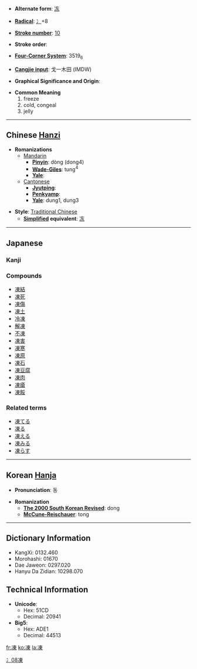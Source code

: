 * '''Alternate form''': [[冻]]

* '''[[Wiktionary:Chinese radical index| Radical]]''': [[Wiktionary:Chinese radical index 冫|冫]]+8

* '''[[Wiktionary:Chinese total strokes index|Stroke number]]''': [[Wiktionary:Chinese total strokes index 10|10]]

* '''Stroke order''': 

* '''[[Wiktionary:Chinese four corner index|Four-Corner System]]''': 3519<sub>6</sub>

* '''[[Wiktionary:Chinese Cangjie index|Cangjie input]]''': 戈一木田 (IMDW)

* '''Graphical Significance and Origin''': 

* '''Common Meaning'''
*#freeze
*# cold, congeal
*# jelly


----

== Chinese [[Hanzi]] ==

* '''Romanizations'''
** [[Mandarin]]
*** '''[[Pinyin]]''': dòng (dong4)
*** '''[[Wade-Giles]]''': tung<sup>4</sup>
*** '''[[Yale]]''': 
**[[Cantonese]]
***'''[[Jyutping]]''':
***'''[[Penkyamp]]''': 
***'''[[Yale]]''': dung1, dung3

* '''Style''': [[Traditional Chinese]] 
** '''[[Simplified Chinese|Simplified]] equivalent''': [[冻]]


----

== Japanese ==
===Kanji===
{{kanji|[[とう]] ([[tō]])|[[こおる]] ([[凍る]], [[kōru]]), [[こごえる]] ([[凍える]], [[kogoeru]])|rs=冫|grade=c}}
===Compounds===
*[[凍結]]
*[[凍死]]
*[[凍傷]]
*[[凍土]]
*[[冷凍]]
*[[解凍]]
*[[不凍]]
*[[凍害]]
*[[凍寒]]
*[[凍原]]
*[[凍石]]
*[[凍豆腐]]
*[[凍肉]]
*[[凍瘡]]
*[[凍餒]]


===Related terms===
*[[凍てる]]
*[[凍る]]
*[[凍える]]
*[[凍みる]]
*[[凍らす]]

----

== Korean [[Hanja]] ==

* '''Pronunciation''': 동

* '''Romanization'''
** '''[[The 2000 South Korean Revised Romanization|The 2000 South Korean Revised]]''': dong
** '''[[McCune-Reischauer]]''': tong

----

== Dictionary Information ==

* KangXi: 0132.460
* Morohashi: 01670
* Dae Jaweon: 0297.020
* Hanyu Da Zidian: 10298.070

== Technical Information ==

* '''Unicode''':
** Hex: 51CD
** Decimal: 20941
* '''Big5''':
** Hex: ADE1
** Decimal: 44513

[[Category:Japanese kanji|冫08凍]]

[[fr:凍]]
[[ko:凍]]
[[la:凍]]